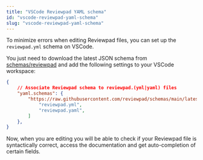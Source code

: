 ```yaml
---
title: "VSCode Reviewpad YAML schema"
id: "vscode-reviewpad-yaml-schema"
slug: "vscode-reviewpad-yaml-schema"
---
```



To minimize errors when editing Reviewpad files, you can set up the `reviewpad.yml` schema on VSCode.

You just need to download the latest JSON schema from [schemas/reviewpad](https://github.com/reviewpad/schemas/tree/main) and add the following settings to your VSCode workspace:

```json
{
    // Associate Reviewpad schema to reviewpad.(yml|yaml) files
    "yaml.schemas": {
        "https://raw.githubusercontent.com/reviewpad/schemas/main/latest/schema.json": [
            "reviewpad.yml",
            "reviewpad.yaml",
        ]
    },
}
```

Now, when you are editing you will be able to check if your Reviewpad file is syntactically correct, access the documentation and get auto-completion of certain fields.

<LoomVideo url="https://www.loom.com/embed/5d10b9b6f9f4483b9820614da2f190ef" />
